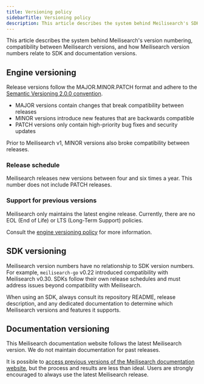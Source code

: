 ```yaml
---
title: Versioning policy
sidebarTitle: Versioning policy
description: This article describes the system behind Meilisearch's SDK and engine version numbering and compatibility.
---
```


This article describes the system behind Meilisearch's version numbering, compatibility between Meilisearch versions, and how Meilisearch version numbers relate to SDK and documentation versions.

## Engine versioning

Release versions follow the MAJOR.MINOR.PATCH format and adhere to the [Semantic Versioning 2.0.0 convention](https://semver.org/#semantic-versioning-200).

- MAJOR versions contain changes that break compatibility between releases
- MINOR versions introduce new features that are backwards compatible
- PATCH versions only contain high-priority bug fixes and security updates

<Warning>
Prior to Meilisearch v1, MINOR versions also broke compatibility between releases.
</Warning>

### Release schedule

Meilisearch releases new versions between four and six times a year. This number does not include PATCH releases.

### Support for previous versions

Meilisearch only maintains the latest engine release. Currently, there are no EOL (End of Life) or LTS (Long-Term Support) policies.

Consult the [engine versioning policy](https://github.com/meilisearch/engine-team/blob/main/resources/versioning-policy.md) for more information.

## SDK versioning

Meilisearch version numbers have no relationship to SDK version numbers. For example, `meilisearch-go` v0.22 introduced compatibility with Meilisearch v0.30. SDKs follow their own release schedules and must address issues beyond compatibility with Meilisearch.

When using an SDK, always consult its repository README, release description, and any dedicated documentation to determine which Meilisearch versions and features it supports.

## Documentation versioning

This Meilisearch documentation website follows the latest Meilisearch version. We do not maintain documentation for past releases.

It is possible to [access previous versions of the Meilisearch documentation website](/learn/update_and_migration/previous_docs_version), but the process and results are less than ideal. Users are strongly encouraged to always use the latest Meilisearch release.
